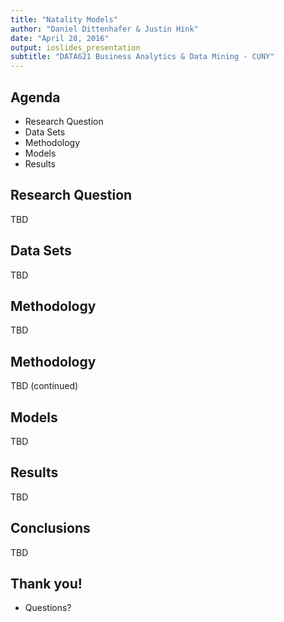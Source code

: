```yaml
---
title: "Natality Models"
author: "Daniel Dittenhafer & Justin Hink"
date: "April 28, 2016"
output: ioslides_presentation
subtitle: "DATA621 Business Analytics & Data Mining - CUNY"
---
```


## Agenda

-	Research Question
- Data Sets
-	Methodology
-	Models
-	Results

## Research Question

TBD

## Data Sets

TBD

## Methodology

TBD

## Methodology

TBD (continued)

## Models

TBD

## Results

TBD

## Conclusions

TBD

## Thank you!

- Questions?

